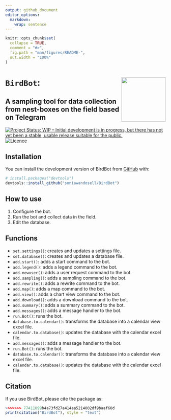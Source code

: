 ```yaml
---
output: github_document
editor_options: 
  markdown: 
    wrap: sentence
---
```


<!-- README.md is generated from README.Rmd. Please edit that file -->

```r
knitr::opts_chunk$set(
  collapse = TRUE,
  comment = "#>",
  fig.path = "man/figures/README-",
  out.width = "100%"
)
```

# `BirdBot`: <img src="man/figures/BirdBot.png" style="float: right; border: 0; margin: auto;" align="right" height="139"/>

## A sampling tool for data collection from nest-boxes on the field based on Telegram

<!-- badges: start -->

[![Project Status: WIP – Initial development is in progress, but there has not yet been a stable, usable release suitable for the public.](https://www.repostatus.org/badges/latest/wip.svg)](https://www.repostatus.org/#wip) [![Licence](https://img.shields.io/badge/licence-GPL--3-blue.svg)](https://www.gnu.org/licenses/gpl-3.0.html)

<!-- badges: end -->

## Installation

You can install the development version of BirdBot from [GitHub](https://github.com/) with:

``` r
# install.packages("devtools")
devtools::install_github("soniawandosell/BirdBot")
```

## How to use

1.  Configure the bot.
2.  Run the bot and collect data in the field.
3.  Edit the database.

## Functions

-   `set.settings()`: creates and updates a settings file.\
-   `set.database()`: creates and updates a database file.\
-   `add.start()`: adds a start command to the bot.\
-   `add.legend()`: adds a legend command to the bot.\
-   `add.newuser()`: adds a user request command to the bot.\
-   `add.sampling()`: adds a sampling command to the bot.\
-   `add.rewrite()`: adds a rewrite command to the bot.\
-   `add.map()`: adds a map command to the bot.\
-   `add.view()`: adds a chart view command to the bot.\
-   `add.download()`: adds a download command to the bot.\
-   `add.summary()`: adds a summary command to the bot.\
-   `add.messages()`: adds a message handler to the bot.\
-   `run.Bot()`: runs the bot.\
-   `database.to.calendar()`: transforms the database into a calendar view excel file.\
-   `calendar.to.database()`: updates the database with the calendar excel file.\
-   `add.messages()`: adds a message handler to the bot.\
-   `run.Bot()`: runs the bot.\
-   `database.to.calendar()`: transforms the database into a calendar view excel file.\
-   `calendar.to.database()`: updates the database with the calendar excel file.

## Citation

If you use BirdBot, please cite the package as:


```r
>>>>>>> 77411899b4a73fd27a414aa5214002df9baaf60d
print(citation("BirdBot"), style = "text")
```
